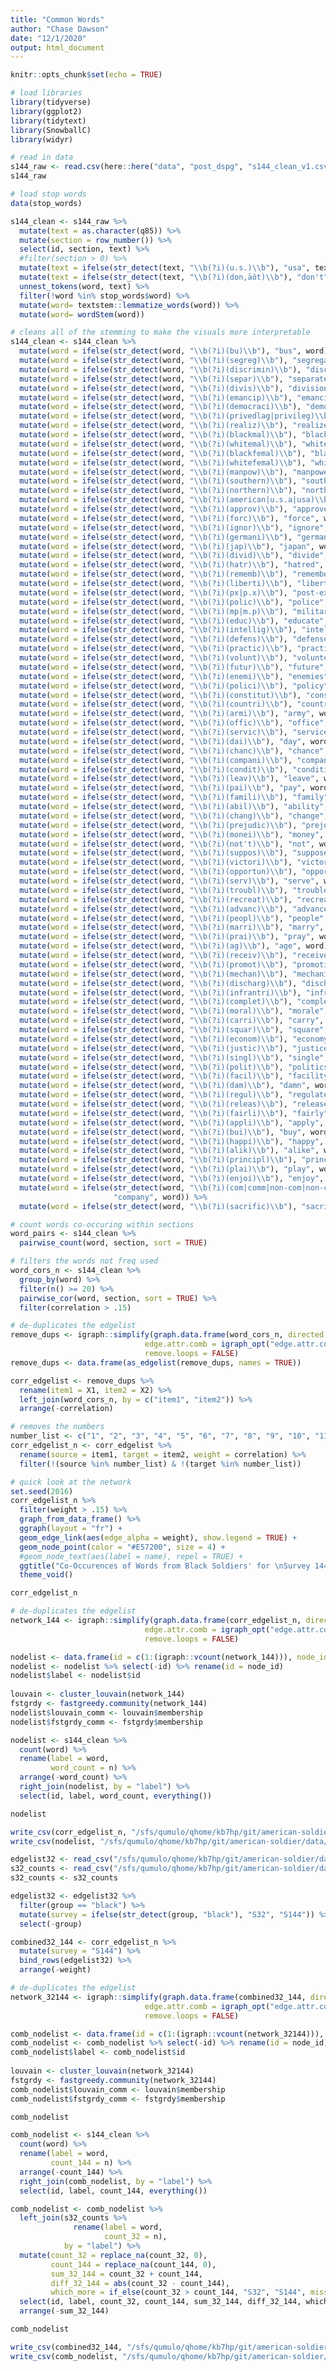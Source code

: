 ```yaml
---
title: "Common Words"
author: "Chase Dawson"
date: "12/1/2020"
output: html_document
---
```


```r
knitr::opts_chunk$set(echo = TRUE)
```

```r
# load libraries
library(tidyverse)
library(ggplot2)
library(tidytext)
library(SnowballC)
library(widyr)

# read in data
s144_raw <- read.csv(here::here("data", "post_dspg", "s144_clean_v1.csv"))
s144_raw
```

```r


# load stop words
data(stop_words)

s144_clean <- s144_raw %>%
  mutate(text = as.character(q85)) %>% 
  mutate(section = row_number()) %>% 
  select(id, section, text) %>% 
  #filter(section > 0) %>%
  mutate(text = ifelse(str_detect(text, "\\b(?i)(u.s.)\\b"), "usa", text)) %>%
  mutate(text = ifelse(str_detect(text, "\\b(?i)(don‚äôt)\\b"), "don't", text)) %>%
  unnest_tokens(word, text) %>%
  filter(!word %in% stop_words$word) %>%
  mutate(word= textstem::lemmatize_words(word)) %>%
  mutate(word= wordStem(word)) 

# cleans all of the stemming to make the visuals more interpretable 
s144_clean <- s144_clean %>% 
  mutate(word = ifelse(str_detect(word, "\\b(?i)(bu)\\b"), "bus", word)) %>% 
  mutate(word = ifelse(str_detect(word, "\\b(?i)(segreg)\\b"), "segregation", word)) %>% 
  mutate(word = ifelse(str_detect(word, "\\b(?i)(discrimin)\\b"), "discrimination", word)) %>%
  mutate(word = ifelse(str_detect(word, "\\b(?i)(separ)\\b"), "separate", word)) %>% 
  mutate(word = ifelse(str_detect(word, "\\b(?i)(divis)\\b"), "division", word)) %>%
  mutate(word = ifelse(str_detect(word, "\\b(?i)(emancip)\\b"), "emancipation", word)) %>%
  mutate(word = ifelse(str_detect(word, "\\b(?i)(democraci)\\b"), "democracy", word)) %>% 
  mutate(word = ifelse(str_detect(word, "\\b(?i)(privedlag|privileg)\\b"), "privilege", word)) %>% 
  mutate(word = ifelse(str_detect(word, "\\b(?i)(realiz)\\b"), "realize", word)) %>% 
  mutate(word = ifelse(str_detect(word, "\\b(?i)(blackmal)\\b"), "black-man", word)) %>% 
  mutate(word = ifelse(str_detect(word, "\\b(?i)(whitemal)\\b"), "white-man", word)) %>% 
  mutate(word = ifelse(str_detect(word, "\\b(?i)(blackfemal)\\b"), "black-woman", word)) %>% 
  mutate(word = ifelse(str_detect(word, "\\b(?i)(whitefemal)\\b"), "white-woman", word)) %>% 
  mutate(word = ifelse(str_detect(word, "\\b(?i)(manpow)\\b"), "manpower", word)) %>% 
  mutate(word = ifelse(str_detect(word, "\\b(?i)(southern)\\b"), "south", word)) %>% 
  mutate(word = ifelse(str_detect(word, "\\b(?i)(northern)\\b"), "north", word)) %>%
  mutate(word = ifelse(str_detect(word, "\\b(?i)(american|u.s.a|usa)\\b"), "america", word)) %>%
  mutate(word = ifelse(str_detect(word, "\\b(?i)(approv)\\b"), "approve", word)) %>%
  mutate(word = ifelse(str_detect(word, "\\b(?i)(forc)\\b"), "force", word)) %>%
  mutate(word = ifelse(str_detect(word, "\\b(?i)(ignor)\\b"), "ignore", word)) %>%
  mutate(word = ifelse(str_detect(word, "\\b(?i)(germani)\\b"), "german", word)) %>%
  mutate(word = ifelse(str_detect(word, "\\b(?i)(jap)\\b"), "japan", word)) %>%
  mutate(word = ifelse(str_detect(word, "\\b(?i)(divid)\\b"), "divide", word)) %>%
  mutate(word = ifelse(str_detect(word, "\\b(?i)(hatr)\\b"), "hatred", word)) %>%
  mutate(word = ifelse(str_detect(word, "\\b(?i)(rememb)\\b"), "remember", word)) %>%
  mutate(word = ifelse(str_detect(word, "\\b(?i)(liberti)\\b"), "liberty", word)) %>%
  mutate(word = ifelse(str_detect(word, "\\b(?i)(px|p.x)\\b"), "post-exchange", word)) %>%
  mutate(word = ifelse(str_detect(word, "\\b(?i)(polic)\\b"), "police", word)) %>%
  mutate(word = ifelse(str_detect(word, "\\b(?i)(mp|m.p)\\b"), "military-police", word)) %>%
  mutate(word = ifelse(str_detect(word, "\\b(?i)(educ)\\b"), "educate", word)) %>%
  mutate(word = ifelse(str_detect(word, "\\b(?i)(intellig)\\b"), "intelligence", word)) %>%
  mutate(word = ifelse(str_detect(word, "\\b(?i)(defens)\\b"), "defense", word)) %>%
  mutate(word = ifelse(str_detect(word, "\\b(?i)(practic)\\b"), "practice", word)) %>%
  mutate(word = ifelse(str_detect(word, "\\b(?i)(volunt)\\b"), "volunteer", word)) %>%
  mutate(word = ifelse(str_detect(word, "\\b(?i)(futur)\\b"), "future", word)) %>%
  mutate(word = ifelse(str_detect(word, "\\b(?i)(enemi)\\b"), "enemies", word)) %>%
  mutate(word = ifelse(str_detect(word, "\\b(?i)(polici)\\b"), "policy", word)) %>%
  mutate(word = ifelse(str_detect(word, "\\b(?i)(constitut)\\b"), "constitution", word)) %>% 
  mutate(word = ifelse(str_detect(word, "\\b(?i)(countri)\\b"), "country", word)) %>% 
  mutate(word = ifelse(str_detect(word, "\\b(?i)(armi)\\b"), "army", word)) %>% 
  mutate(word = ifelse(str_detect(word, "\\b(?i)(offic)\\b"), "office", word)) %>% 
  mutate(word = ifelse(str_detect(word, "\\b(?i)(servic)\\b"), "service", word)) %>% 
  mutate(word = ifelse(str_detect(word, "\\b(?i)(dai)\\b"), "day", word)) %>% 
  mutate(word = ifelse(str_detect(word, "\\b(?i)(chanc)\\b"), "chance", word)) %>%
  mutate(word = ifelse(str_detect(word, "\\b(?i)(compani)\\b"), "company", word)) %>% 
  mutate(word = ifelse(str_detect(word, "\\b(?i)(condit)\\b"), "condition", word)) %>% 
  mutate(word = ifelse(str_detect(word, "\\b(?i)(leav)\\b"), "leave", word)) %>% 
  mutate(word = ifelse(str_detect(word, "\\b(?i)(pai)\\b"), "pay", word)) %>% 
  mutate(word = ifelse(str_detect(word, "\\b(?i)(famili)\\b"), "family", word)) %>% 
  mutate(word = ifelse(str_detect(word, "\\b(?i)(abil)\\b"), "ability", word)) %>% 
  mutate(word = ifelse(str_detect(word, "\\b(?i)(chang)\\b"), "change", word)) %>% 
  mutate(word = ifelse(str_detect(word, "\\b(?i)(prejudic)\\b"), "prejudice", word)) %>% 
  mutate(word = ifelse(str_detect(word, "\\b(?i)(monei)\\b"), "money", word)) %>% 
  mutate(word = ifelse(str_detect(word, "\\b(?i)(not't)\\b"), "not", word)) %>% 
  mutate(word = ifelse(str_detect(word, "\\b(?i)(suppos)\\b"), "suppose", word)) %>% 
  mutate(word = ifelse(str_detect(word, "\\b(?i)(victori)\\b"), "victory", word)) %>% 
  mutate(word = ifelse(str_detect(word, "\\b(?i)(opportun)\\b"), "opportunity", word)) %>% 
  mutate(word = ifelse(str_detect(word, "\\b(?i)(serv)\\b"), "serve", word)) %>% 
  mutate(word = ifelse(str_detect(word, "\\b(?i)(troubl)\\b"), "trouble", word)) %>% 
  mutate(word = ifelse(str_detect(word, "\\b(?i)(recreat)\\b"), "recreate", word)) %>% 
  mutate(word = ifelse(str_detect(word, "\\b(?i)(advanc)\\b"), "advance", word)) %>% 
  mutate(word = ifelse(str_detect(word, "\\b(?i)(peopl)\\b"), "people", word)) %>% 
  mutate(word = ifelse(str_detect(word, "\\b(?i)(marri)\\b"), "marry", word)) %>% 
  mutate(word = ifelse(str_detect(word, "\\b(?i)(prai)\\b"), "pray", word)) %>% 
  mutate(word = ifelse(str_detect(word, "\\b(?i)(ag)\\b"), "age", word)) %>% 
  mutate(word = ifelse(str_detect(word, "\\b(?i)(receiv)\\b"), "receive", word)) %>% 
  mutate(word = ifelse(str_detect(word, "\\b(?i)(promot)\\b"), "promotion", word)) %>% 
  mutate(word = ifelse(str_detect(word, "\\b(?i)(mechan)\\b"), "mechanic", word)) %>% 
  mutate(word = ifelse(str_detect(word, "\\b(?i)(discharg)\\b"), "discharge", word)) %>% 
  mutate(word = ifelse(str_detect(word, "\\b(?i)(infrantri)\\b"), "infrantry", word)) %>% 
  mutate(word = ifelse(str_detect(word, "\\b(?i)(complet)\\b"), "complete", word)) %>%
  mutate(word = ifelse(str_detect(word, "\\b(?i)(moral)\\b"), "morale", word)) %>%
  mutate(word = ifelse(str_detect(word, "\\b(?i)(carri)\\b"), "carry", word)) %>% 
  mutate(word = ifelse(str_detect(word, "\\b(?i)(squar)\\b"), "square", word)) %>%
  mutate(word = ifelse(str_detect(word, "\\b(?i)(econom)\\b"), "economy", word)) %>%
  mutate(word = ifelse(str_detect(word, "\\b(?i)(justic)\\b"), "justice", word)) %>%
  mutate(word = ifelse(str_detect(word, "\\b(?i)(singl)\\b"), "single", word)) %>%
  mutate(word = ifelse(str_detect(word, "\\b(?i)(polit)\\b"), "politics", word)) %>%
  mutate(word = ifelse(str_detect(word, "\\b(?i)(facil)\\b"), "facility", word)) %>%
  mutate(word = ifelse(str_detect(word, "\\b(?i)(dam)\\b"), "damn", word)) %>%
  mutate(word = ifelse(str_detect(word, "\\b(?i)(regul)\\b"), "regulate", word)) %>%
  mutate(word = ifelse(str_detect(word, "\\b(?i)(releas)\\b"), "release", word)) %>%
  mutate(word = ifelse(str_detect(word, "\\b(?i)(fairli)\\b"), "fairly", word)) %>%
  mutate(word = ifelse(str_detect(word, "\\b(?i)(appli)\\b"), "apply", word)) %>%
  mutate(word = ifelse(str_detect(word, "\\b(?i)(bui)\\b"), "buy", word)) %>%
  mutate(word = ifelse(str_detect(word, "\\b(?i)(happi)\\b"), "happy", word)) %>%
  mutate(word = ifelse(str_detect(word, "\\b(?i)(alik)\\b"), "alike", word)) %>%
  mutate(word = ifelse(str_detect(word, "\\b(?i)(principl)\\b"), "principle", word)) %>%
  mutate(word = ifelse(str_detect(word, "\\b(?i)(plai)\\b"), "play", word)) %>%
  mutate(word = ifelse(str_detect(word, "\\b(?i)(enjoi)\\b"), "enjoy", word)) %>%
  mutate(word = ifelse(str_detect(word, "\\b(?i)(com|comm|non-com|non-comms|noncom|noncoms|noncomm|noncomms)\\b"), 
                       "company", word)) %>%
  mutate(word = ifelse(str_detect(word, "\\b(?i)(sacrific)\\b"), "sacrifice", word)) 

# count words co-occuring within sections
word_pairs <- s144_clean %>%
  pairwise_count(word, section, sort = TRUE)

# filters the words not freq used 
word_cors_n <- s144_clean %>%
  group_by(word) %>%
  filter(n() >= 20) %>%
  pairwise_cor(word, section, sort = TRUE) %>%
  filter(correlation > .15)

# de-duplicates the edgelist
remove_dups <- igraph::simplify(graph.data.frame(word_cors_n, directed = FALSE), 
                              edge.attr.comb = igraph_opt("edge.attr.comb"),
                              remove.loops = FALSE)
remove_dups <- data.frame(as_edgelist(remove_dups, names = TRUE))

corr_edgelist <- remove_dups %>% 
  rename(item1 = X1, item2 = X2) %>% 
  left_join(word_cors_n, by = c("item1", "item2")) %>% 
  arrange(-correlation)

# removes the numbers 
number_list <- c("1", "2", "3", "4", "5", "6", "7", "8", "9", "10", "11", "12", "13", "14", "15")
corr_edgelist_n <- corr_edgelist %>% 
  rename(source = item1, target = item2, weight = correlation) %>%  
  filter(!(source %in% number_list) & !(target %in% number_list)) 

# quick look at the network 
set.seed(2016)
corr_edgelist_n %>%
  filter(weight > .15) %>%
  graph_from_data_frame() %>%
  ggraph(layout = "fr") +
  geom_edge_link(aes(edge_alpha = weight), show.legend = TRUE) +
  geom_node_point(color = "#E57200", size = 4) +
  #geom_node_text(aes(label = name), repel = TRUE) +
  ggtitle("Co-Occurences of Words from Black Soldiers' for \nSurvey 144 at the 10% Threshold") +
  theme_void()


```

```r
corr_edgelist_n
```

```r

# de-duplicates the edgelist
network_144 <- igraph::simplify(graph.data.frame(corr_edgelist_n, directed = FALSE), 
                              edge.attr.comb = igraph_opt("edge.attr.comb"),
                              remove.loops = FALSE)

nodelist <- data.frame(id = c(1:(igraph::vcount(network_144))), node_id = igraph::V(network_144)$name)
nodelist <- nodelist %>% select(-id) %>% rename(id = node_id)
nodelist$label <- nodelist$id
  
louvain <- cluster_louvain(network_144)
fstgrdy <- fastgreedy.community(network_144)
nodelist$louvain_comm <- louvain$membership
nodelist$fstgrdy_comm <- fstgrdy$membership

nodelist <- s144_clean %>% 
  count(word) %>% 
  rename(label = word, 
         word_count = n) %>% 
  arrange(-word_count) %>% 
  right_join(nodelist, by = "label") %>% 
  select(id, label, word_count, everything())

nodelist

write_csv(corr_edgelist_n, "/sfs/qumulo/qhome/kb7hp/git/american-soldier/data/post_dspg/cooc144long_b_edgelist.csv")
write_csv(nodelist, "/sfs/qumulo/qhome/kb7hp/git/american-soldier/data/post_dspg/cooc144long_b_nodelist.csv")

```


```r
edgelist32 <- read_csv("/sfs/qumulo/qhome/kb7hp/git/american-soldier/data/post_dspg/cooc32long_bw_edgelist.csv")
s32_counts <- read_csv("/sfs/qumulo/qhome/kb7hp/git/american-soldier/data/post_dspg/s32_counts.csv")
s32_counts <- s32_counts 

edgelist32 <- edgelist32 %>% 
  filter(group == "black") %>% 
  mutate(survey = ifelse(str_detect(group, "black"), "S32", "S144")) %>% 
  select(-group)

combined32_144 <- corr_edgelist_n %>% 
  mutate(survey = "S144") %>% 
  bind_rows(edgelist32) %>% 
  arrange(-weight)

# de-duplicates the edgelist
network_32144 <- igraph::simplify(graph.data.frame(combined32_144, directed = FALSE), 
                              edge.attr.comb = igraph_opt("edge.attr.comb"),
                              remove.loops = FALSE)

comb_nodelist <- data.frame(id = c(1:(igraph::vcount(network_32144))), node_id = igraph::V(network_32144)$name)
comb_nodelist <- comb_nodelist %>% select(-id) %>% rename(id = node_id)
comb_nodelist$label <- comb_nodelist$id
  
louvain <- cluster_louvain(network_32144)
fstgrdy <- fastgreedy.community(network_32144)
comb_nodelist$louvain_comm <- louvain$membership
comb_nodelist$fstgrdy_comm <- fstgrdy$membership

comb_nodelist

comb_nodelist <- s144_clean %>% 
  count(word) %>% 
  rename(label = word, 
         count_144 = n) %>% 
  arrange(-count_144) %>% 
  right_join(comb_nodelist, by = "label") %>% 
  select(id, label, count_144, everything())

comb_nodelist <- comb_nodelist %>% 
  left_join(s32_counts %>% 
              rename(label = word,
                     count_32 = n), 
            by = "label") %>% 
  mutate(count_32 = replace_na(count_32, 0),
         count_144 = replace_na(count_144, 0),
         sum_32_144 = count_32 + count_144,
         diff_32_144 = abs(count_32 - count_144),
         which_more = if_else(count_32 > count_144, "S32", "S144", missing = NULL)) %>% 
  select(id, label, count_32, count_144, sum_32_144, diff_32_144, which_more, everything()) %>% 
  arrange(-sum_32_144)

comb_nodelist

write_csv(combined32_144, "/sfs/qumulo/qhome/kb7hp/git/american-soldier/data/post_dspg/cooc32144_b_edgelist.csv")
write_csv(comb_nodelist, "/sfs/qumulo/qhome/kb7hp/git/american-soldier/data/post_dspg/cooc32144_b_nodelist.csv")
```




















